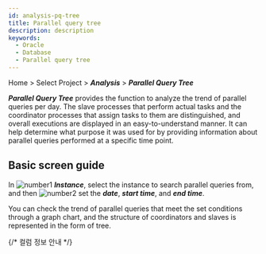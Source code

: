 ```yaml
---
id: analysis-pq-tree
title: Parallel query tree
description: description
keywords:
  - Oracle
  - Database
  - Parallel query tree
---
```


Home > Select Project > ***Analysis*** > ***Parallel Query Tree***

***Parallel Query Tree*** provides the function to analyze the trend of parallel queries per day. The slave processes that perform actual tasks and the coordinator processes that assign tasks to them are distinguished, and overall executions are displayed in an easy-to-understand manner. It can help determine what purpose it was used for by providing information about parallel queries performed at a specific time point.

## Basic screen guide

<ImgLang img="db-pq-tree.png" desc="Parallel Query Tree" />

In ![number1](/img/number-01.png) ***Instance***, select the instance to search parallel queries from, and then ![number2](/img/number-02.png) set the ***date***, ***start time***, and ***end time***.

You can check the trend of parallel queries that meet the set conditions through a graph chart, and the structure of coordinators and slaves is represented in the form of tree.

{/* 컬럼 정보 안내 */}

<Oraclecolumn />
